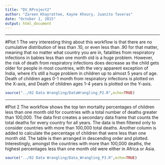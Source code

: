 ```yaml
---
title: "DV_RProject2"
author: "Zareen Khayrattee, Kayne Khoury, Juanito Taveras"
date: "October 1, 2015"
output: html_document
---
```


----------------

#Plot 1
The very interesting thing about this workflow is that there are no cumulative distribution of less than .10, or even less than .90 for that matter, meaning that no matter what country you are in, fatalities from respiratory infections in babies less than one month old is a huge problem. However, the risk of death from respiratory infections does decrease as the child gets older for people in most countries, with the very apparent exception of India, where it's still a huge problem in children up to almost 5 years of age. Death of children ages 0-1 month from respiratory infections is plotted on the X-axis, and Death of children ages 1-4 years is plotted on the Y-axis.
```r
source("../02 Data Wrangling/DataWrangling_P2.R",echo=TRUE)
```

----------------
#Plot 2
The workflow shows the top ten mortality percentages of children less than one month old for countries with a total number of deaths greater than 100,000. The data first creates a secondary data frame that counts the total deaths for every country for all years. The data is then filtered only to consider countries with more than 100,000 total deaths. Another column is added to calculate the percentage of children that were less than one month old. The table is then arranged in descending order and plotted. Interestingly, amongst the countries with more than 100,000 deaths, the highest percentages less than one month old were either in Africa or Asia.

```r
source("../02 Data Wrangling/Data_Wrangling_P3.R",echo=TRUE)
```
